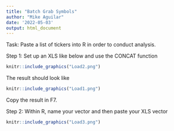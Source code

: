 ```yaml
---
title: "Batch Grab Symbols"
author: "Mike Aguilar"
date: '2022-05-03'
output: html_document
---
```



Task: Paste a list of tickers into R in order to conduct analysis. 

Step 1: Set up an XLS like below and use the CONCAT function

```r
knitr::include_graphics("Load2.png")
```

The result should look like

```r
knitr::include_graphics("Load1.png")
```

Copy the result in F7. 


Step 2: Within R, name your vector and then paste your XLS vector

```r
knitr::include_graphics("Load3.png")
```